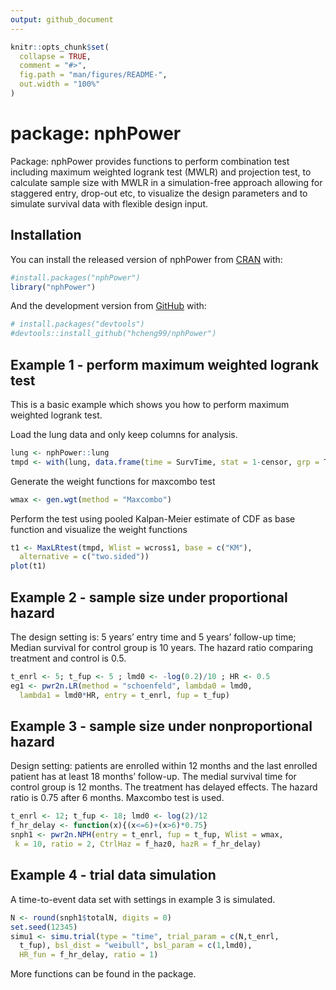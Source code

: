 ```yaml
---
output: github_document
---
```


<!-- README.md is generated from README.Rmd. Please edit that file -->

```r
knitr::opts_chunk$set(
  collapse = TRUE,
  comment = "#>",
  fig.path = "man/figures/README-",
  out.width = "100%"
)
```

# package: nphPower

<!-- badges: start -->
<!-- badges: end -->

Package: nphPower provides functions to perform combination test including maximum weighted logrank test (MWLR) and projection test, to calculate sample size with MWLR in a simulation-free approach allowing for staggered entry, drop-out etc, to visualize the design parameters and to simulate survival data with flexible design input. 


## Installation

You can install the released version of nphPower from [CRAN](https://CRAN.R-project.org) with:

``` r
#install.packages("nphPower")
library("nphPower")
```

And the development version from [GitHub](https://github.com/) with:

``` r
# install.packages("devtools")
#devtools::install_github("hcheng99/nphPower")
```
## Example 1 - perform maximum weighted logrank test 

This is a basic example which shows you how to perform  maximum weighted logrank test. 

Load the lung data and only keep columns for analysis. 
```r
lung <- nphPower::lung
tmpd <- with(lung, data.frame(time = SurvTime, stat = 1-censor, grp = Treatment))
```
Generate the weight functions for maxcombo test
```r
wmax <- gen.wgt(method = "Maxcombo")
```
Perform the test using pooled Kalpan-Meier estimate of CDF as base function and visualize the weight functions 

```r
t1 <- MaxLRtest(tmpd, Wlist = wcross1, base = c("KM"),
  alternative = c("two.sided"))
plot(t1)
```
## Example 2 - sample size under proportional hazard
The design setting is: 5 years' entry time and 5 years' follow-up time;
Median survival for control group is 10 years. The hazard ratio comparing treatment and control is 0.5. 
```r
t_enrl <- 5; t_fup <- 5 ; lmd0 <- -log(0.2)/10 ; HR <- 0.5
eg1 <- pwr2n.LR(method = "schoenfeld", lambda0 = lmd0,
  lambda1 = lmd0*HR, entry = t_enrl, fup = t_fup)

```
## Example 3 - sample size under nonproportional hazard
Design setting: patients are enrolled within 12 months and the 
last enrolled patient has at least 18 months' follow-up. The 
medial survival time for control group is 12 months. The treatment
has delayed effects. The hazard ratio is 0.75 after 6 months. 
Maxcombo test is used. 
```r
t_enrl <- 12; t_fup <- 18; lmd0 <- log(2)/12
f_hr_delay <- function(x){(x<=6)+(x>6)*0.75}
snph1 <- pwr2n.NPH(entry = t_enrl, fup = t_fup, Wlist = wmax,
 k = 10, ratio = 2, CtrlHaz = f_haz0, hazR = f_hr_delay)
```
## Example 4 - trial data simulation 
A time-to-event data set with settings in example 3 is simulated. 
```r
N <- round(snph1$totalN, digits = 0)
set.seed(12345)
simu1 <- simu.trial(type = "time", trial_param = c(N,t_enrl,
  t_fup), bsl_dist = "weibull", bsl_param = c(1,lmd0),
  HR_fun = f_hr_delay, ratio = 1)
```
More functions can be found in the package. 
